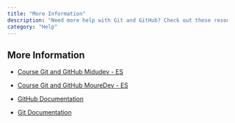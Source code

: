 ```yaml
---
title: "More Information"
description: "Need more help with Git and GitHub? Check out these resources:"
category: "Help"
---
```


## More Information

- [Course Git and GitHub Midudev - ES ](https://www.youtube.com/watch?v=niPExbK8lSw)
- [Course Git and GitHub MoureDev - ES ](https://www.youtube.com/watch?v=3GymExBkKjE)

- [GitHub Documentation](https://docs.github.com/)
- [Git Documentation](https://git-scm.com/doc)
